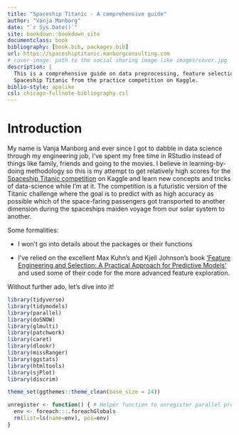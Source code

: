```yaml
--- 
title: "Spaceship Titanic - A comprehensive guide"
author: "Vanja Manborg"
date: "`r Sys.Date()`"
site: bookdown::bookdown_site
documentclass: book
bibliography: [book.bib, packages.bib]
url: https://spaceshiptitanic.manborgconsulting.com
# cover-image: path to the social sharing image like images/cover.jpg
description: |
  This is a comprehensive guide on data preprocessing, feature selection and modelling based on the classification problem of the 
  Spaceship Titanic from the practice competition on Kaggle. 
biblio-style: apalike
csl: chicago-fullnote-bibliography.csl
---
```


# Introduction
My name is Vanja Manborg and ever since I got to dabble in data science through my engineering job, I've spent my free time in RStudio instead of things like family, friends and going to the movies. I believe in learning-by-doing methodology so this is my attempt to get relatively high scores for the [Spaceship Titanic competition](https://www.kaggle.com/competitions/spaceship-titanic/data) on Kaggle and learn new concepts and tricks of data-science while I'm at it. The competition is a futuristic version of the Titanic challenge where the goal is to predict with as high accuracy as possible which of the space-faring passengers got transported to another dimension during the spaceships maiden voyage from our solar system to another.

Some formalities:

- I won't go into details about the packages or their functions

- I've relied on the excellent Max Kuhn's and Kjell Johnson's book ['Feature Engineering and Selection: A Practical Approach for Predictive Models'](http://www.feat.engineering/) and used some of their code for the more advanced feature exploration.

Without further ado, let's dive into it!

```r
library(tidyverse)
library(tidymodels)
library(parallel)
library(doSNOW)
library(glmulti)
library(patchwork)
library(caret)
library(dlookr)
library(missRanger)
library(ggstats)
library(htmltools)
library(sjPlot)
library(discrim)

theme_set(ggthemes::theme_clean(base_size = 24))

unregister <- function() { # Helper function to unregister parallel processes that didn't shut down for some reason
  env <- foreach:::.foreachGlobals
  rm(list=ls(name=env), pos=env)
}
```
